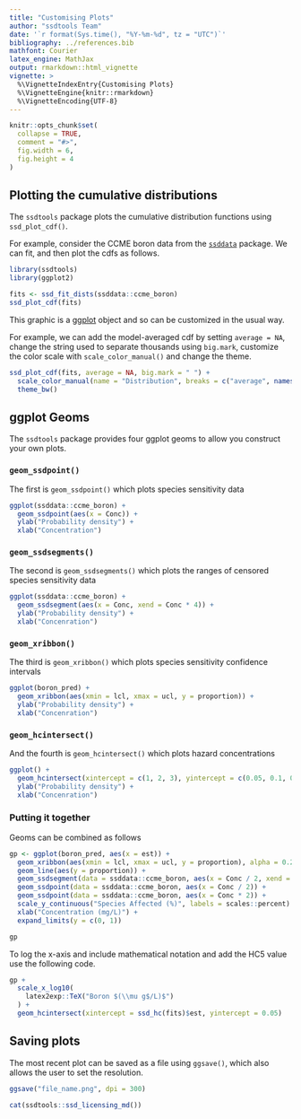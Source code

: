 ```yaml
---
title: "Customising Plots"
author: "ssdtools Team"
date: '`r format(Sys.time(), "%Y-%m-%d", tz = "UTC")`'
bibliography: ../references.bib
mathfont: Courier
latex_engine: MathJax
output: rmarkdown::html_vignette
vignette: >
  %\VignetteIndexEntry{Customising Plots}
  %\VignetteEngine{knitr::rmarkdown}
  %\VignetteEncoding{UTF-8}
---
```


```r
knitr::opts_chunk$set(
  collapse = TRUE,
  comment = "#>",
  fig.width = 6,
  fig.height = 4
)
```

## Plotting the cumulative distributions

The `ssdtools` package plots the cumulative distribution functions using `ssd_plot_cdf()`. 

For example, consider the CCME boron data from the [`ssddata`](https://github.com/open-AIMS/ssddata) package. 
We can fit, and then plot the cdfs as follows.

```r
library(ssdtools)
library(ggplot2)

fits <- ssd_fit_dists(ssddata::ccme_boron)
ssd_plot_cdf(fits)
```

This graphic is a [ggplot](https://ggplot2.tidyverse.org) object and so can be customized in the usual way.

For example, we can add the model-averaged cdf by setting `average = NA`, change the string used to separate thousands using `big.mark`, customize the color scale with `scale_color_manual()` and change the theme.

```r
ssd_plot_cdf(fits, average = NA, big.mark = " ") +
  scale_color_manual(name = "Distribution", breaks = c("average", names(fits)), values = 1:7) +
  theme_bw()
```

## ggplot Geoms

The `ssdtools` package provides four ggplot geoms to allow you construct your own plots.

### `geom_ssdpoint()`

The first is `geom_ssdpoint()` which plots species sensitivity data

```r
ggplot(ssddata::ccme_boron) +
  geom_ssdpoint(aes(x = Conc)) +
  ylab("Probability density") +
  xlab("Concentration")
``` 

### `geom_ssdsegments()`

The second is `geom_ssdsegments()` which plots the ranges of censored species sensitivity data

```r
ggplot(ssddata::ccme_boron) +
  geom_ssdsegment(aes(x = Conc, xend = Conc * 4)) +
  ylab("Probability density") +
  xlab("Concenration")
``` 

### `geom_xribbon()`

The third is `geom_xribbon()` which plots species sensitivity confidence intervals

```r
ggplot(boron_pred) +
  geom_xribbon(aes(xmin = lcl, xmax = ucl, y = proportion)) +
  ylab("Probability density") +
  xlab("Concenration")
```  

### `geom_hcintersect()`

And the fourth is `geom_hcintersect()` which plots hazard concentrations

```r
ggplot() +
  geom_hcintersect(xintercept = c(1, 2, 3), yintercept = c(0.05, 0.1, 0.2)) +
  ylab("Probability density") +
  xlab("Concenration")
```    

### Putting it together

Geoms can be combined as follows

```r
gp <- ggplot(boron_pred, aes(x = est)) +
  geom_xribbon(aes(xmin = lcl, xmax = ucl, y = proportion), alpha = 0.2) +
  geom_line(aes(y = proportion)) +
  geom_ssdsegment(data = ssddata::ccme_boron, aes(x = Conc / 2, xend = Conc * 2)) +
  geom_ssdpoint(data = ssddata::ccme_boron, aes(x = Conc / 2)) +
  geom_ssdpoint(data = ssddata::ccme_boron, aes(x = Conc * 2)) +
  scale_y_continuous("Species Affected (%)", labels = scales::percent) +
  xlab("Concentration (mg/L)") +
  expand_limits(y = c(0, 1))

gp
```

To log the x-axis and include mathematical notation and add the HC5 value use the following code.

```r
gp +
  scale_x_log10(
    latex2exp::TeX("Boron $(\\mu g$/L)$")
  ) +
  geom_hcintersect(xintercept = ssd_hc(fits)$est, yintercept = 0.05)
```

## Saving plots

The most recent plot can be saved as a file using `ggsave()`, which also allows the user to set the resolution.

```r
ggsave("file_name.png", dpi = 300)
```

<div id="refs"></div>

```r
cat(ssdtools::ssd_licensing_md())
```
